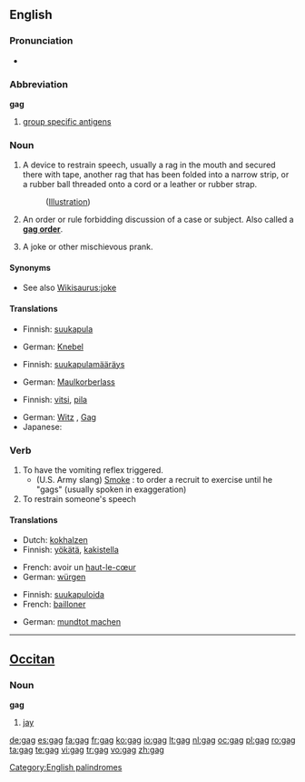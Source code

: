 ==English==

===Pronunciation===
* {{rhymes|æɡ}}

===Abbreviation===
'''gag'''
{{wikipedia|Group-specific_Antigen}}

# [[group specific antigens]]

===Noun===
{{en-noun}}

# A device to restrain speech, usually a rag in the mouth and secured there with tape, another rag that has been folded into a narrow strip, or a rubber ball threaded onto a cord or a leather or rubber strap.
#: ([[media:sp-t04.jpg|Illustration]])
# {{legal}} An order or rule forbidding discussion of a case or subject.  Also called a '''[[gag order]]'''.
# A joke or other mischievous prank.

====Synonyms====
* See also [[Wikisaurus:joke]]

====Translations====
{{trans-top|A device to restrain speech}}
* Finnish: [[suukapula]]
{{trans-mid}}
* German: [[Knebel]] {{m}}
{{trans-bottom}}

{{trans-top|An order or rule forbidding discussion of a case or subject}}
* Finnish: [[suukapulamääräys]]
{{trans-mid}}
* German: [[Maulkorberlass]] {{m}}
{{trans-bottom}}

{{trans-top|A joke or other mischievous prank}}
* Finnish: [[vitsi]], [[pila]]
{{trans-mid}}
* German: [[Witz]] {{m}}, [[Gag]] {{m}}
* Japanese: {{t|ja|ギャグ|tr=gyagu}}
{{trans-bottom}}

===Verb===
{{en-verb|gags|gagging|gagged}}

# To have the vomiting reflex triggered.
#* (U.S. Army slang) [[smoke#Transitive_verb|Smoke]] : to order a recruit to exercise until he "gags" (usually spoken in exaggeration)
# To restrain someone's speech

====Translations====
{{trans-top|To have the vomiting reflex triggered}}
* Dutch: [[kokhalzen]]
* Finnish: [[yökätä]], [[kakistella]]
{{trans-mid}}
* French: avoir un [[haut-le-cœur]]
* German: [[würgen]]
{{trans-bottom}}

{{trans-top|To restrain someone's speech}}
* Finnish: [[suukapuloida]]
* French: [[bailloner]]
{{trans-mid}}
* German: [[mundtot machen]]
{{trans-bottom}}

[[Category:English palindromes]]

----

==[[Occitan]]==

===Noun===
'''gag''' {{m}}

# [[jay]]

[[de:gag]]
[[es:gag]]
[[fa:gag]]
[[fr:gag]]
[[ko:gag]]
[[io:gag]]
[[lt:gag]]
[[nl:gag]]
[[oc:gag]]
[[pl:gag]]
[[ro:gag]]
[[ta:gag]]
[[te:gag]]
[[vi:gag]]
[[tr:gag]]
[[vo:gag]]
[[zh:gag]]